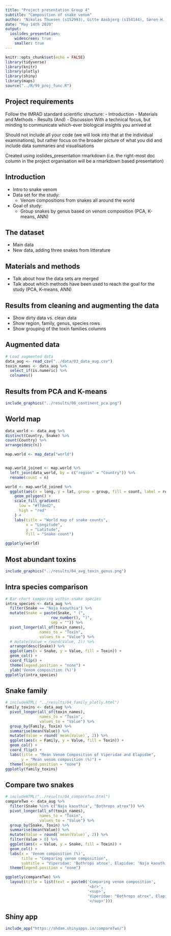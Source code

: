 ```yaml
---
title: "Project presentation Group 4"
subtitle: "Composition of snake venom"
author: "Nikolas Thuesen (s152993), Gitte Aasbjerg (s154144), Søren H. Dam (s153398), & Sofie O. Villumsen (s141217)"
date: "May 14th 2020"
output:
  ioslides_presentation:
    widescreen: true
    smaller: true
---
```



```r
knitr::opts_chunk$set(echo = FALSE)
library(tidyverse)
library(knitr)
library(plotly)
library(shiny)
library(maps)
source("../R/99_proj_func.R")
```


## Project requirements
Follow the IMRAD standard scientific structure:
- Introduction
- Materials and Methods
- Results (And)
- Discussion
With a technical focus, but minding to communicate which-ever biological insights you arrived at

Should not include all your code (we will look into that at the individual examinations), but rather focus on the broader picture of what you did and include data summaries and visualisations

Created using ioslides_presentation rmarkdown (i.e. the right-most doc column in the project organisation will be a rmarkdown based presentation)



## Introduction
- Intro to snake venom
- Data set for the study: 
  - Venom compositions from snakes all around the world
- Goal of study:
  - Group snakes by genus based on venom composition (PCA, K-means, ANN)
  
## The dataset
- Main data
- New data, adding three snakes from litterature

## Materials and methods
- Talk about how the data sets are merged 
- Talk about which methods have been used to reach the goal for the study (PCA, K-means, ANN)

## Results from cleaning and augmenting the data
- Show dirty data vs. clean data
- Show region, family, genus, species rows
- Show grouping of the toxin families columns

## Augmented data
```r
# Load augmented data
data_aug <- read_csv("../data/03_data_aug.csv")
toxin_names <- data_aug %>% 
  select_if(is.numeric) %>% 
  colnames()
```



## Results from PCA and K-means
<!-- - Plots -->
<!-- ![image](../results/06_pca.png) -->
```r
include_graphics("../results/06_continent_pca.png")
```

## World map
```r

data_world <- data_aug %>%
distinct(Country, Snake) %>%
count(Country) %>%
arrange(desc(n))

map.world <- map_data("world")


map.world_joined <- map.world %>%
  left_join(data_world, by = c("region" = "Country")) %>%
  rename(count = n)

world <- map.world_joined %>%
  ggplot(aes(x = long, y = lat, group = group, fill = count, label = region)) +
    geom_polygon() +
    scale_fill_gradient(
      low = "#ffded2",
      high = "red"
    ) +
    labs(title = "World map of snake counts",
         x = "Longitude",
         y = "Latitude",
         fill = "Snake count")

ggplotly(world)
```

## Most abundant toxins
```r
include_graphics("../results/04_avg_toxin_genus.png")
```


## Intra species comparison
```r
# Bar chart comparing within snake species
intra_species <- data_aug %>% 
  filter(Snake == "Naja kaouthia") %>%
  mutate(Snake = paste(Snake, " (",
                    row_number(), ")",
                    sep = "")) %>%
  pivot_longer(all_of(toxin_names),
               names_to = "Toxin",
               values_to = "Value") %>% 
  # mutate(Value = round(Value, 2)) %>% 
  arrange(desc(Snake)) %>% 
  ggplot(aes(x = Snake, y = Value, fill = Toxin)) +
  geom_col() +
  coord_flip() +
  theme(legend.position = "none") +
  ylab('Venom composition (%)')
ggplotly(intra_species)
```


## Snake family
<!-- ## Comparing snake families -->
```r
# includeHTML( "../results/04_family_plotly.html")
family_toxins <- data_aug %>%
  pivot_longer(all_of(toxin_names),
               names_to = "Toxin",
               values_to = "Value") %>%
  group_by(Family, Toxin) %>%
  summarise(mean(Value)) %>%
  mutate(Value = round(`mean(Value)`, 2)) %>%
  ggplot(aes(x = Family, y = Value, fill = Toxin)) +
  geom_col() +
  coord_flip() +
  labs(title = "Mean Venom Composition of Viperidae and Elapidae",
       y = "Mean venom composition (%)") +
  theme(legend.position = "none")
ggplotly(family_toxins)
```


<!-- ## Results from ANN -->
<!-- - Plots -->


<!-- ## Discussion -->
<!-- - Discuss results, what can we say about the data based on the study -->

## Compare two snakes
```r
# includeHTML("../results/04_compareTwo.html")
compareTwo <- data_aug %>%
  filter(Snake %in% c("Naja kaouthia", "Bothrops atrox")) %>%
  pivot_longer(all_of(toxin_names),
               names_to = "Toxin",
               values_to = "Value") %>%
  group_by(Snake, Toxin) %>%
  summarise(mean(Value)) %>%
  mutate(Value = round(`mean(Value)`, 2)) %>%
  filter(Value > 0) %>%
  ggplot(aes(x = Value, y = Snake, fill = Toxin)) +
  geom_col() +
  labs(x = 'Venom composition (%)',
       title = "Comparing venom composition",
       subtitle = "Viperidae: 'Bothrops atrox', Elapidae: 'Naja kaouthia'" ) +
  theme(legend.position = "none")

ggplotly(compareTwo) %>%
  layout(title = list(text = paste0('Comparing venom composition',
                                    '<br>',
                                    '<sup>',
                                    'Viperidae: "Bothrops atrox", Elapidae: "Naja kaouthia"',
                                    '</sup>')))

```


## Shiny app
```r
include_app("https://shdam.shinyapps.io/compareTwo/")
```

